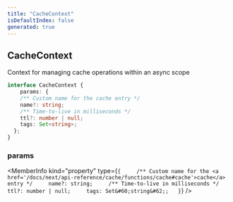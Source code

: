 ```yaml
---
title: "CacheContext"
isDefaultIndex: false
generated: true
---
```



<!-- This file was generated from the CommandKit source. Do not modify. Instead, re-run the "docgen" script -->


## CacheContext

<GenerationInfo sourceFile="packages/cache/src/use-cache.ts" sourceLine="42" packageName="@commandkit/cache" />

Context for managing cache operations within an async scope

```ts title="Signature"
interface CacheContext {
    params: {
    /** Custom name for the cache entry */
    name?: string;
    /** Time-to-live in milliseconds */
    ttl?: number | null;
    tags: Set<string>;
  };
}
```

<div className="members-wrapper">

### params

<MemberInfo kind="property" type={`{     /** Custom name for the <a href='/docs/next/api-reference/cache/functions/cache#cache'>cache</a> entry */     name?: string;     /** Time-to-live in milliseconds */     ttl?: number | null;     tags: Set&#60;string&#62;;   }`}   />




</div>
